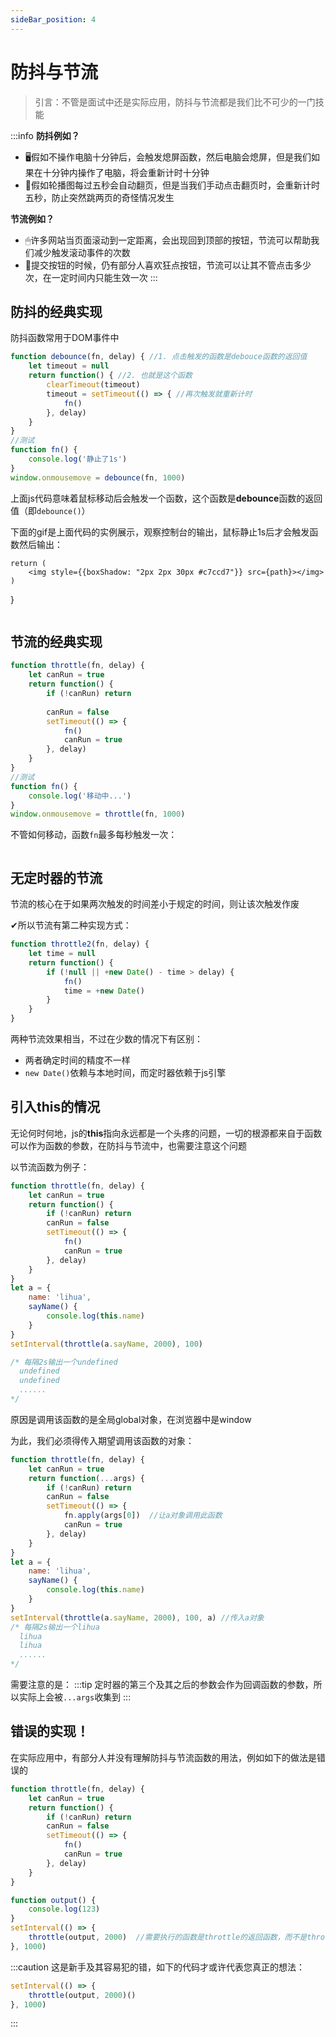 ```yaml
---
sideBar_position: 4
---
```


# 防抖与节流

>引言：不管是面试中还是实际应用，防抖与节流都是我们比不可少的一门技能

:::info
**防抖例如？**
+ 🖥假如不操作电脑十分钟后，会触发熄屏函数，然后电脑会熄屏，但是我们如果在十分钟内操作了电脑，将会重新计时十分钟
+ 📜假如轮播图每过五秒会自动翻页，但是当我们手动点击翻页时，会重新计时五秒，防止突然跳两页的奇怪情况发生

**节流例如？**
+ 🖱许多网站当页面滚动到一定距离，会出现回到顶部的按钮，节流可以帮助我们减少触发滚动事件的次数
+ 🔘提交按钮的时候，仍有部分人喜欢狂点按钮，节流可以让其不管点击多少次，在一定时间内只能生效一次
:::
## 防抖的经典实现

防抖函数常用于DOM事件中
```javascript
function debounce(fn, delay) { //1. 点击触发的函数是debouce函数的返回值
    let timeout = null
    return function() { //2. 也就是这个函数
        clearTimeout(timeout)
        timeout = setTimeout(() => { //再次触发就重新计时
            fn()
        }, delay)
    }
}
//测试
function fn() {
    console.log('静止了1s')
}
window.onmousemove = debounce(fn, 1000)
```
上面js代码意味着鼠标移动后会触发一个函数，这个函数是**debounce**函数的返回值（即`debounce()`）

下面的gif是上面代码的实例展示，观察控制台的输出，鼠标静止1s后才会触发函数然后输出：

    return (
        <img style={{boxShadow: "2px 2px 30px #c7ccd7"}} src={path}></img>
    )
}

<Image path="https://img-blog.csdnimg.cn/20210505184907959.gif"/>

## 节流的经典实现

```javascript
function throttle(fn, delay) {
    let canRun = true
    return function() {
        if (!canRun) return
        
        canRun = false
        setTimeout(() => {
            fn()
            canRun = true
        }, delay)
    }
}
//测试
function fn() {
    console.log('移动中...')
}
window.onmousemove = throttle(fn, 1000)
```
不管如何移动，函数`fn`最多每秒触发一次：

<Image path="https://img-blog.csdnimg.cn/20210505185442826.gif"/>


## 无定时器的节流

节流的核心在于如果两次触发的时间差小于规定的时间，则让该次触发作废

✔︎所以节流有第二种实现方式：
```javascript
function throttle2(fn, delay) { 
    let time = null
    return function() {
        if (!null || +new Date() - time > delay) {
            fn()
            time = +new Date()
        }
    }
}
```
两种节流效果相当，不过在少数的情况下有区别：
+ 两者确定时间的精度不一样
+ `new Date()`依赖与本地时间，而定时器依赖于js引擎

## 引入this的情况

无论何时何地，js的**this**指向永远都是一个头疼的问题，一切的根源都来自于函数可以作为函数的参数，在防抖与节流中，也需要注意这个问题

以节流函数为例子：
```javascript
function throttle(fn, delay) {
    let canRun = true
    return function() {
        if (!canRun) return
        canRun = false
        setTimeout(() => {
            fn()
            canRun = true
        }, delay)
    }
}
let a = {
    name: 'lihua',
    sayName() {
        console.log(this.name)
    }
}
setInterval(throttle(a.sayName, 2000), 100)

/* 每隔2s输出一个undefined
  undefined
  undefined
  ......
*/
```
原因是调用该函数的是全局global对象，在浏览器中是window

为此，我们必须得传入期望调用该函数的对象：
```javascript
function throttle(fn, delay) {
    let canRun = true
    return function(...args) {
        if (!canRun) return
        canRun = false
        setTimeout(() => {
            fn.apply(args[0])  //让a对象调用此函数
            canRun = true
        }, delay)
    }
}
let a = {
    name: 'lihua',
    sayName() {
        console.log(this.name)
    }
}
setInterval(throttle(a.sayName, 2000), 100, a) //传入a对象 
/* 每隔2s输出一个lihua
  lihua
  lihua
  ......
*/
```
需要注意的是：
:::tip
定时器的第三个及其之后的参数会作为回调函数的参数，所以实际上会被`...args`收集到 
:::

## 错误的实现！
在实际应用中，有部分人并没有理解防抖与节流函数的用法，例如如下的做法是错误的
```js
function throttle(fn, delay) {
    let canRun = true
    return function() {
        if (!canRun) return
        canRun = false
        setTimeout(() => {
            fn()
            canRun = true
        }, delay)
    }
}

function output() {
    console.log(123)
}
setInterval(() => {
    throttle(output, 2000)  //需要执行的函数是throttle的返回函数，而不是throttle本身!!!
}, 1000)
```
:::caution
这是新手及其容易犯的错，如下的代码才或许代表您真正的想法：
```js
setInterval(() => {
    throttle(output, 2000)()
}, 1000)
```
:::